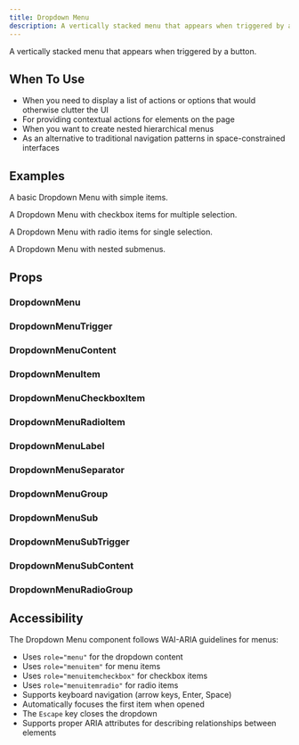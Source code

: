 ```yaml
---
title: Dropdown Menu
description: A vertically stacked menu that appears when triggered by a button.
---
```


A vertically stacked menu that appears when triggered by a button.

## When To Use

- When you need to display a list of actions or options that would otherwise clutter the UI
- For providing contextual actions for elements on the page
- When you want to create nested hierarchical menus
- As an alternative to traditional navigation patterns in space-constrained interfaces

## Examples

<Preview src="dropdown-menu/__demo__/basic.tsx" />

A basic Dropdown Menu with simple items.

<Preview src="dropdown-menu/__demo__/checkboxes.tsx" />

A Dropdown Menu with checkbox items for multiple selection.

<Preview src="dropdown-menu/__demo__/radio-group.tsx" />

A Dropdown Menu with radio items for single selection.

<Preview src="dropdown-menu/__demo__/submenu.tsx" />

A Dropdown Menu with nested submenus.

## Props

### DropdownMenu

<AutoTypeTable path="./components/ui/dropdown-menu.tsx" name="DropdownMenu" />

### DropdownMenuTrigger

<AutoTypeTable path="./components/ui/dropdown-menu.tsx" name="DropdownMenuTrigger" />

### DropdownMenuContent

<AutoTypeTable path="./components/ui/dropdown-menu.tsx" name="DropdownMenuContent" />

### DropdownMenuItem

<AutoTypeTable path="./components/ui/dropdown-menu.tsx" name="DropdownMenuItem" />

### DropdownMenuCheckboxItem

<AutoTypeTable path="./components/ui/dropdown-menu.tsx" name="DropdownMenuCheckboxItem" />

### DropdownMenuRadioItem

<AutoTypeTable path="./components/ui/dropdown-menu.tsx" name="DropdownMenuRadioItem" />

### DropdownMenuLabel

<AutoTypeTable path="./components/ui/dropdown-menu.tsx" name="DropdownMenuLabel" />

### DropdownMenuSeparator

<AutoTypeTable path="./components/ui/dropdown-menu.tsx" name="DropdownMenuSeparator" />

### DropdownMenuGroup

<AutoTypeTable path="./components/ui/dropdown-menu.tsx" name="DropdownMenuGroup" />

### DropdownMenuSub

<AutoTypeTable path="./components/ui/dropdown-menu.tsx" name="DropdownMenuSub" />

### DropdownMenuSubTrigger

<AutoTypeTable path="./components/ui/dropdown-menu.tsx" name="DropdownMenuSubTrigger" />

### DropdownMenuSubContent

<AutoTypeTable path="./components/ui/dropdown-menu.tsx" name="DropdownMenuSubContent" />

### DropdownMenuRadioGroup

<AutoTypeTable path="./components/ui/dropdown-menu.tsx" name="DropdownMenuRadioGroup" />

## Accessibility

The Dropdown Menu component follows WAI-ARIA guidelines for menus:

- Uses `role="menu"` for the dropdown content
- Uses `role="menuitem"` for menu items
- Uses `role="menuitemcheckbox"` for checkbox items
- Uses `role="menuitemradio"` for radio items
- Supports keyboard navigation (arrow keys, Enter, Space)
- Automatically focuses the first item when opened
- The `Escape` key closes the dropdown
- Supports proper ARIA attributes for describing relationships between elements 